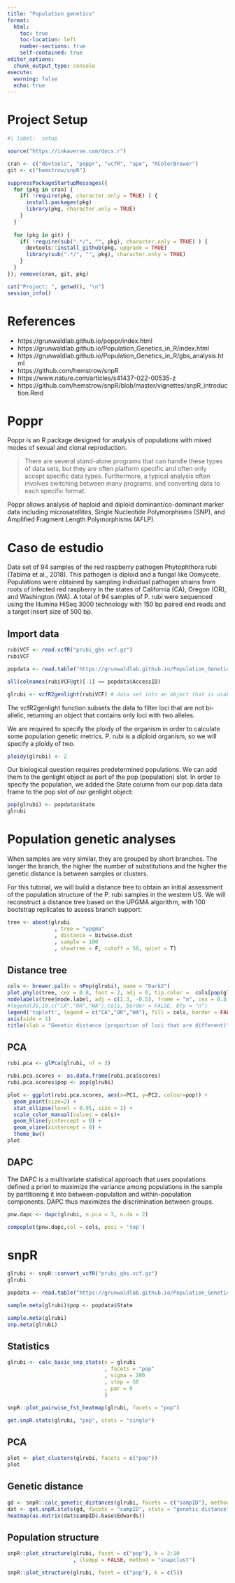 ```yaml
---
title: "Population genetics"
format:
  html:
    toc: true
    toc-location: left
    number-sections: true
    self-contained: true
editor_options: 
  chunk_output_type: console
execute: 
  warning: false
  echo: true
---
```


# Project Setup

```r
#| label:  setup

source("https://inkaverse.com/docs.r")

cran <- c("devtools", "poppr", "vcfR", "ape", "RColorBrewer")
git <- c("hemstrow/snpR") 

suppressPackageStartupMessages({
  for (pkg in cran) { 
    if( !require(pkg, character.only = TRUE) ) {
      install.packages(pkg)
      library(pkg, character.only = TRUE)
    } 
  }
  
  for (pkg in git) {
    if( !require(sub(".*/", "", pkg), character.only = TRUE) ) {
      devtools::install_github(pkg, upgrade = TRUE)
      library(sub(".*/", "", pkg), character.only = TRUE)
    }
  }
}); remove(cran, git, pkg)

cat("Project: ", getwd(), "\n")
session_info()
```

# References

- https://grunwaldlab.github.io/poppr/index.html
- https://grunwaldlab.github.io/Population_Genetics_in_R/index.html
- https://grunwaldlab.github.io/Population_Genetics_in_R/gbs_analysis.html
- https://github.com/hemstrow/snpR
- https://www.nature.com/articles/s41437-022-00535-z
- https://github.com/hemstrow/snpR/blob/master/vignettes/snpR_introduction.Rmd

# Poppr 

Poppr is an R package designed for analysis of populations with mixed modes of sexual and clonal reproduction. 

> There are several stand-alone programs that can handle these types of data sets, but they are often platform specific and often only accept specific data types. Furthermore, a typical analysis often involves switching between many programs, and converting data to each specific format.

Poppr allows analysis of haploid and diploid dominant/co-dominant marker data including microsatellites, Single Nucleotide Polymorphisms (SNP), and Amplified Fragment Length Polymorphisms (AFLP). 

# Caso de estudio

Data set of 94 samples of the red raspberry pathogen Phytophthora rubi (Tabima et al., 2018). This pathogen is diploid and a fungal like Oomycete. Populations were obtained by sampling individual pathogen strains from roots of infected red raspberry in the states of California (CA), Oregon (OR), and Washington (WA). A total of 94 samples of P. rubi were sequenced using the Illumina HiSeq 3000 technology with 150 bp paired end reads and a target insert size of 500 bp.

## Import data

```r
rubiVCF <- read.vcfR("prubi_gbs.vcf.gz")
rubiVCF

popdata <- read.table("https://grunwaldlab.github.io/Population_Genetics_in_R/population_data.gbs.txt", sep = "\t", header = TRUE)

all(colnames(rubiVCF@gt)[-1] == popdata$AccessID)

glrubi <- vcfR2genlight(rubiVCF) # data set into an object that is usable by poppr
```

The vcfR2genlight function subsets the data to filter loci that are not bi-allelic, returning an object that contains only loci with two alleles.

We are required to specify the ploidy of the organism in order to calculate some population genetic metrics. P. rubi is a diploid organism, so we will specify a ploidy of two.

```r
ploidy(glrubi) <- 2
```

Our biological question requires predetermined populations. We can add them to the genlight object as part of the pop (population) slot. In order to specify the population, we added the State column from our pop.data data frame to the pop slot of our genlight object:

```r
pop(glrubi) <- popdata$State
glrubi
```

# Population genetic analyses

When samples are very similar, they are grouped by short branches. The longer the branch, the higher the number of substitutions and the higher the genetic distance is between samples or clusters.

For this tutorial, we will build a distance tree to obtain an initial assessment of the population structure of the P. rubi samples in the western US. We will reconstruct a distance tree based on the UPGMA algorithm, with 100 bootstrap replicates to assess branch support:

```r
tree <- aboot(glrubi
               , tree = "upgma"
               , distance = bitwise.dist
               , sample = 100
               , showtree = F, cutoff = 50, quiet = T)
```

## Distance tree

```r
cols <- brewer.pal(n = nPop(glrubi), name = "Dark2")
plot.phylo(tree, cex = 0.8, font = 2, adj = 0, tip.color =  cols[pop(glrubi)])
nodelabels(tree$node.label, adj = c(1.3, -0.5), frame = "n", cex = 0.8,font = 3, xpd = TRUE)
#legend(35,10,c("CA","OR","WA"),cols, border = FALSE, bty = "n")
legend('topleft', legend = c("CA","OR","WA"), fill = cols, border = FALSE, bty = "n", cex = 1)
axis(side = 1)
title(xlab = "Genetic distance (proportion of loci that are different)")
```

## PCA

```r
rubi.pca <- glPca(glrubi, nf = 3)

rubi.pca.scores <- as.data.frame(rubi.pca$scores)
rubi.pca.scores$pop <- pop(glrubi)

plot <- ggplot(rubi.pca.scores, aes(x=PC1, y=PC2, colour=pop)) + 
  geom_point(size=2) +
  stat_ellipse(level = 0.95, size = 1) +
  scale_color_manual(values = cols)+ 
  geom_hline(yintercept = 0) +
  geom_vline(xintercept = 0) +
  theme_bw()
plot
```

## DAPC

The DAPC is a multivariate statistical approach that uses populations defined a priori to maximize the variance among populations in the sample by partitioning it into between-population and within-population components. DAPC thus maximizes the discrimination between groups. 

```r
pnw.dapc <- dapc(glrubi, n.pca = 3, n.da = 2)

compoplot(pnw.dapc,col = cols, posi = 'top')
```

# snpR

```r
glrubi <- snpR::convert_vcfR("prubi_gbs.vcf.gz")
glrubi

popdata <- read.table("https://grunwaldlab.github.io/Population_Genetics_in_R/population_data.gbs.txt", sep = "\t", header = TRUE)

sample.meta(glrubi)$pop <- popdata$State

sample.meta(glrubi)
snp.meta(glrubi)
```

## Statistics

```r
glrubi <- calc_basic_snp_stats(x = glrubi
                               , facets = "pop"
                               , sigma = 200
                               , step = 50
                               , par = 8
                               )

snpR::plot_pairwise_fst_heatmap(glrubi, facets = "pop")

get.snpR.stats(glrubi, "pop", stats = "single")
```

## PCA

```r
plot <- plot_clusters(glrubi, facets = c("pop"))
plot
```

## Genetic distance

```r
gd <- snpR::calc_genetic_distances(glrubi, facets = c("sampID"), method = "Edwards")
dat <- get.snpR.stats(gd, facets = "sampID", stats = "genetic_distance")
heatmap(as.matrix(dat$sampID$.base$Edwards))
```

## Population structure

```r
snpR::plot_structure(glrubi, facet = c("pop"), k = 2:10
                     , clumpp = FALSE, method = "snapclust")

snpR::plot_structure(glrubi, facet = c("pop"), k = c(5))
```

